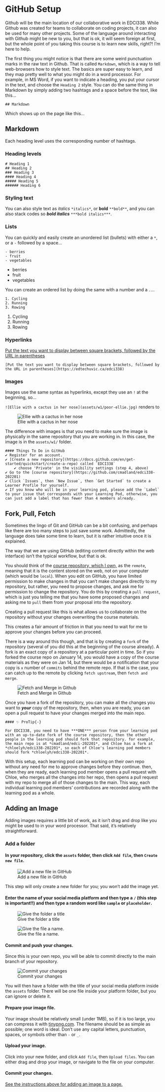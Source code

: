 # GitHub Setup {-}

Github will be the main location of our collaborative work in EDCI338. While Github was created for teams to collaborate on coding projects, it can also be used for many other projects. Some of the language around interacting with Github might be new to you, but that is ok, it will seem foreign at first, but the whole point of you taking this course is to learn new skills, right?! I'm here to help.

The first thing you might notice is that there are some weird punctuation marks in the raw text in Github. That is called `Markdown`, which is a way to tell web-browsers how to style text. The basics are super easy to learn, and they map pretty well to what you might do in a word processor. For example, in MS Word, if you want to indicate a heading, you put your cursor in the text, and choose the `Heading 2` style. You can do the same thing in Markdown by simply adding two hashtags and a space before the text, like this...

`## Markdown`

Which shows up on the page like this...

## Markdown {-}

Each heading level uses the corresponding number of hashtags.

### Heading levels {-}

```
# Heading 1
## Heading 2
### Heading 3
#### Heading 4
##### Heading 5
###### Heading 6
```

### Styling text {-}

You can also style text as *italics* `*italics*`, or **bold** `**bold**`, and you can also stack codes so ***bold italics*** `***bold italics***`.

### Lists {-}

You can quickly and easily create an unordered list (bullets) with either a `*`, or a `-` followed by a space...

```
- berries
- fruit
- vegetables
```

- berries
- fruit
- vegetables

You can create an ordered list by doing the same with a number and a `.`...

```
1. Cycling
2. Running
3. Rowing
```

1. Cycling
2. Running
3. Rowing

### Hyperlinks {-}

[Put the text you want to display between square brackets, followed by the URL in parentheses](https://edtechuvic.ca/edci338)

 `[Put the text you want to display between square brackets, followed by the URL in parentheses](https://edtechuvic.ca/edci338)` 

### Images {-}

Images use the same syntax as hyperlinks, except they use an `!` at the beginning, so...

`![Ellie with a cactus in her nose](assets/w1/poor-ellie.jpg)` renders to

![Ellie with a cactus in her nose](assets/w1/poor-ellie.jpg)

The difference with images is that you need to make sure the image is physically in the same repository that you are working in. In this case, the image is in the `assets/w1/` folder.


```block
#### Things To Do in GitHub
✔️ Register for an account.  
✔️ [Create a new repository](https://docs.github.com/en/get-started/quickstart/create-a-repo) called `EDCI338`  
    ✔️ choose 'Private' in the visibility settings (step 4, above)  
✔️ Go to the [course repository](https://github.com/cmadland/edci338-202201)  
✔️ Click `Issues`, then `New Issue`, then `Get Started` to create a Learner Profile for yourself.  
✔️ If you know who will be in your learning pod, please add the `Label` to your issue that corresponds with your Learning Pod, otherwise, you can just add a label that has fewer than 4 members already.
```

## Fork, Pull, Fetch {-}

Sometimes the lingo of Git and GitHub can be a bit confusing, and perhaps like there are too many steps to just save some work. Admittedly, the language does take some time to learn, but it is rather intuitive once it is explained.

The way that we are using GitHub (editing content directly within the web interface) isn't the typical workflow, but that is ok.

You should think of the [course repository, which I own,](https://github.com/cmadland/edci338-202201) as the `remote`, meaning that it is the content stored on the web, not on your computer (which would be `local`). When you edit on GitHub, you have limited permission to make changes in that you can't make changes directly to my repository, but rather, you need to propose changes, and ask me for permission to change the repository. You do this by creating a `pull request`, which is just you telling me that you have some proposed changes and asking me to `pull` them from your proposal into the repository.

Creating a pull request like this is what allows us to collaborate on the repository without your changes overwriting the course materials.

This creates a fair amount of friction in that you need to wait for me to approve your changes before you can proceed.

There is a way around this though, and that is by creating a `fork` of the repository (several of you did this at the beginning of the course already). A fork is an exact copy of a repository at a particular point in time. So if you forked the course repo on January 14, you would have a copy of the course materials as they were on Jan 14, but there would be a notification that your copy is `x` number of `commits` behind the remote repo. If that is the case, you can catch up to the remote by clicking `fetch upstream`, then `fetch and merge`.

![Fetch and Merge in Github](assets/github/fetchmerge.png)

Once you have a fork of the repository, you can make all the changes you want to ***your*** copy of the repository, then, when you are ready, you can open a pull request to have your changes merged into the main repo.

```block
#### ✨ ProTip{-}

For EDCI338, you need to have ***ONE*** person from your learning pod with an up-to-date fork of the course repository, then the other people in the learning pod should fork that repository. for example, the main repo is at *cmadland/edci-202201*, and Chloe has a fork at *chloelyh/edci338-202201*, so each of Chloe's learning pod members should fork *chloelyh/edci338-202201*.

```

With this setup, each learning pod can be working on their own repo without any need for me to approve changes before they continue. then, when they are ready, each learning pod member opens a pull request with Chloe, who merges all the changes into her repo, then opens a pull request with my repo to merge all of those changes to the main. This way, each individual learning pod members' contributions are recorded along with the learning pod as a whole.

## Adding an Image {-}

Adding images requires a little bit of work, as it isn't drag and drop like you might be used to in your word processor. That said, it's relatively straightforward.

### Add a folder {-}

#### In your repository, click the `assets` folder, then click `Add file`, then `Create new file`. {-}

![Add a new file in GitHub](assets/github/add-file.png)

This step will only create a new folder for you; you won't add the image yet.

#### Enter the name of your social media platform and then type a `/` (this step is important!!) and then type a random word like `sample` or `placeholder`.{-}

![Give the folder a title](assets/github/title.png)

![Give the file a name.](assets/github/subtitle.png)

#### Commit and push your changes. {-}

Since this is your own repo, you will be able to commit directly to the main branch of your repository.

![Commit your changes](assets/github/commit.png)

You will then have a folder with the title of your social media platform inside the `assets` folder. There will be one file inside your platform folder, but you can ignore or delete it.

#### Prepare your image file. {-}

Your image should be relatively small (under 1MB), so if it is too large, you can compress it with [tinypng.com](https://tinypng.com). The filename should be as simple as possible; one word is ideal. Don't use any capital letters, punctuation, spaces, or symbols other than `-` or `_`. 

#### Upload your image. {-}

Click into your new folder, and click `Add file`, then `Upload files`. You can either drag and drop your image, or navigate to the file on your computer.

#### Commit your changes. {-}

[See the instructions above for adding an image to a page.](https://cmadland.github.io/edci338-202201/github-setup.html#images)